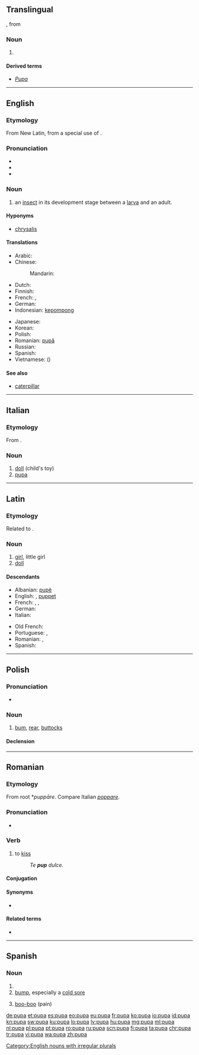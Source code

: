 {{also|Pupa|púpa}}
==Translingual==
{{etyl|NL.|mul}}, from {{etyl|la|mul}}

===Noun===
{{head|mul|noun}}

# {{non-gloss definition|lang=mul|Used as a specific epithet}}

====Derived terms====
* ''[[Pupa]]''

----
==English==

===Etymology===
From New Latin, from a special use of {{etyl|la|en}} {{term|pupa|lang=la}}.

===Pronunciation===
* {{IPA|/ˈpjuːpə/}}
* {{audio|en-us-pupa.ogg|Audio (US)}}
* {{rhymes|uːpə}}

===Noun===
{{en-noun|s|pupae|pupæ}}

# an [[insect]] in its development stage between a [[larva]] and an adult.

====Hyponyms====
* [[chrysalis]]

====Translations====
{{trans-top|insect}}
* Arabic: {{t-|ar|خادرة|f|tr=khaadira}}
* Chinese:
*: Mandarin: {{t-|cmn|蛹|tr=yǒng|sc=Hani}}
* Dutch: {{t+|nl|pop|f}}
* Finnish: {{t+|fi|kotelo}}
* French: {{t+|fr|chrysalide|f}}, {{t+|fr|nymphe|f}}
* German: {{t+|de|Puppe|f}}
* Indonesian: [[kepompong]]
{{trans-mid}}
* Japanese: {{t+|ja|蛹|tr=さなぎ, sanagi}}
* Korean: {{t-|ko|번데기|tr=beondegi}}
* Polish: {{t+|pl|poczwarka|f}}
* Romanian: [[pupă]] {{f}}
* Russian: {{t+|ru|куколка|f|tr=kúkolka}}
* Spanish: {{t-|es|crisálida|f}}
* Vietnamese: {{t+|vi|nhộng}} ({{t+|vi|蛹}})
{{trans-bottom}}

====See also====
* [[caterpillar]]

[[Category:English nouns with irregular plurals]]

----

==Italian==

===Etymology===
From {{etyl|la|it}} {{term|pupa|lang=la}}.

===Noun===
{{it-noun|f|pupe}}

# [[doll]] (child's toy)
# [[#English|pupa]]

----

==Latin==
===Etymology===
Related to {{term|puer||child|lang=la}}.

===Noun===
{{head|la|noun}}

# [[girl]], little girl
# [[doll]]

====Descendants====
{{top2}}
* Albanian: [[pupë]]
* English: {{l|en|pupa}}, [[puppet]]
* French: {{l|fr|pupe}}, {{l|fr|poupée}}, {{l|fr|poupin}}
* German: {{l|de|Puppe}}
* Italian: {{l|it|pupa}}
{{mid2}}
* Old French: {{l|fro|poupette}}
* Portuguese: {{l|pt|pupa}}, {{l|pt|popa}}
* Romanian: {{l|ro|pupă}}, {{l|ro|păpușă}}
* Spanish: {{l|es|pupa}}
{{bottom}}

----

==Polish==

===Pronunciation===
* {{IPA|[ˈpupa]|lang=pl}}

===Noun===
{{pl-noun|f}}

# [[bum]], [[rear]], [[buttocks]]

====Declension====
{{pl-decl-noun-f|pu|p}}
----

==Romanian==

===Etymology===
From {{etyl|la|ro}} root *''puppāre''. Compare Italian ''[[poppare]]''.

===Pronunciation===
* {{IPA|[puˈpa]|lang=ro}}

===Verb===
{{ro-verb|conj=1|pupă|pupat}}

# {{context|informal|transitive|or reflexive with accusative|lang=ro}} to [[kiss]]
#: ''Te '''pup''' dulce.''

====Conjugation====
{{ro-conj-a|pup}}

====Synonyms====
* {{l|ro|săruta}}

====Related terms====
* {{l|ro|pup}}
----
==Spanish==

===Noun===
{{es-noun|f}}

# {{l|es|pupa}}
# [[bump]], especially a [[cold sore]]
# {{context|childish|lang=es}} [[boo-boo]] (pain)

[[de:pupa]]
[[et:pupa]]
[[es:pupa]]
[[eo:pupa]]
[[eu:pupa]]
[[fr:pupa]]
[[ko:pupa]]
[[io:pupa]]
[[id:pupa]]
[[kn:pupa]]
[[sw:pupa]]
[[ku:pupa]]
[[lo:pupa]]
[[lv:pupa]]
[[hu:pupa]]
[[mg:pupa]]
[[ml:pupa]]
[[nl:pupa]]
[[pl:pupa]]
[[pt:pupa]]
[[ro:pupa]]
[[ru:pupa]]
[[scn:pupa]]
[[fi:pupa]]
[[ta:pupa]]
[[chr:pupa]]
[[tr:pupa]]
[[vi:pupa]]
[[wa:pupa]]
[[zh:pupa]]